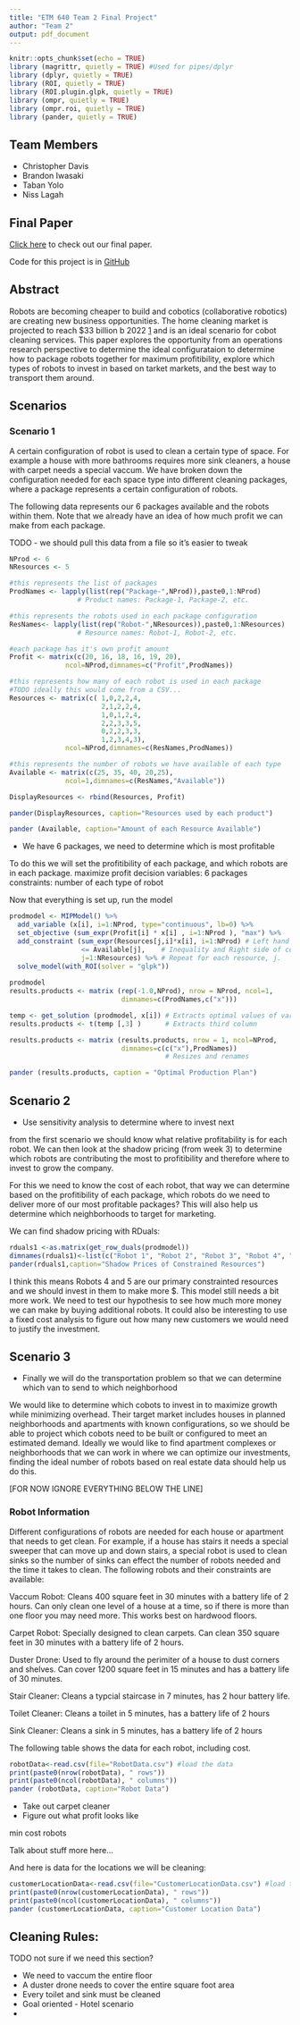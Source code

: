 ```yaml
---
title: "ETM 640 Team 2 Final Project"
author: "Team 2"
output: pdf_document
---
```


```r
knitr::opts_chunk$set(echo = TRUE)
library (magrittr, quietly = TRUE) #Used for pipes/dplyr
library (dplyr, quietly = TRUE)
library (ROI, quietly = TRUE)
library (ROI.plugin.glpk, quietly = TRUE)
library (ompr, quietly = TRUE)
library (ompr.roi, quietly = TRUE)
library (pander, quietly = TRUE)
```

## Team Members

- Christopher Davis
- Brandon Iwasaki
- Taban Yolo
- Niss Lagah

## Final Paper

[Click here](https://docs.google.com/document/d/14RsYIWRkcGrVW3ZvBQ0Zhixd4qoAOTht5TTymMF9xBg/edit) to check out our final paper.

Code for this project is in [GitHub](https://github.com/cwhd/cobot-operations)

## Abstract

Robots are becoming cheaper to build and cobotics (collaborative robotics) are creating new business opportunities. The home cleaning market is projected to reach $33 billion b 2022 [1](https://www.zionmarketresearch.com/news/household-cleaners-market) and is an ideal scenario for cobot cleaning services. This paper explores the opportunity from an operations research perspective to determine the ideal configurataion to determine how to package robots together for maximum profitibility, explore which types of robots to invest in based on tarket markets, and the best way to transport them around.

## Scenarios

### Scenario 1

A certain configuration of robot is used to clean a certain type of space. For example a house with more bathrooms requires more sink cleaners, a house with carpet needs a special vaccum. We have broken down the configuration needed for each space type into different cleaning packages, where a package represents a certain configuration of robots.

The following data represents our 6 packages available and the robots within them. Note that we already have an idea of how much profit we can make from each package.

TODO - we should pull this data from a file so it's easier to tweak

```r
NProd <- 6
NResources <- 5

#this represents the list of packages
ProdNames <- lapply(list(rep("Package-",NProd)),paste0,1:NProd) 
                 # Product names: Package-1, Package-2, etc. 

#this represents the robots used in each package configuration
ResNames<- lapply(list(rep("Robot-",NResources)),paste0,1:NResources) 
                 # Resource names: Robot-1, Robot-2, etc.

#each package has it's own profit amount
Profit <- matrix(c(20, 16, 18, 16, 19, 20), 
              ncol=NProd,dimnames=c("Profit",ProdNames))

#this represents how many of each robot is used in each package
#TODO ideally this would come from a CSV...
Resources <- matrix(c( 1,0,2,2,4,
                       2,1,2,2,4,
                       1,0,1,2,4,
                       2,2,3,3,5,
                       0,2,2,3,3,
                       1,2,3,4,3), 
              ncol=NProd,dimnames=c(ResNames,ProdNames))

#this represents the number of robots we have available of each type
Available <- matrix(c(25, 35, 40, 20,25), 
              ncol=1,dimnames=c(ResNames,"Available"))

DisplayResources <- rbind(Resources, Profit)

pander(DisplayResources, caption="Resources used by each product")

pander (Available, caption="Amount of each Resource Available")

```

- We have 6 packages, we need to determine which is most profitable

To do this we will set the profitibility of each package, and which robots are in each package. 
maximize profit
decision variables: 6 packages
constraints: number of each type of robot


Now that everything is set up, run the model

```r

prodmodel <- MIPModel() %>%
  add_variable (x[i], i=1:NProd, type="continuous", lb=0) %>%
  set_objective (sum_expr(Profit[i] * x[i] , i=1:NProd ), "max") %>%
  add_constraint (sum_expr(Resources[j,i]*x[i], i=1:NProd) # Left hand side of constraint
                  <= Available[j],    # Inequality and Right side of constraint
                  j=1:NResources) %>% # Repeat for each resource, j.  
  solve_model(with_ROI(solver = "glpk"))
  
prodmodel
results.products <- matrix (rep(-1.0,NProd), nrow = NProd, ncol=1,
                            dimnames=c(ProdNames,c("x")))

temp <- get_solution (prodmodel, x[i]) # Extracts optimal values of variables   
results.products <- t(temp [,3] )      # Extracts third column

results.products <- matrix (results.products, nrow = 1, ncol=NProd,
                            dimnames=c(c("x"),ProdNames))  
                                       # Resizes and renames 

pander (results.products, caption = "Optimal Production Plan")

```


## Scenario 2

- Use sensitivity analysis to determine where to invest next

from the first scenario we should know what relative profitability is for each robot. We can then look at the shadow pricing (from week 3) to determine which robots are contributing the most to profitibility and therefore where to invest to grow the company.

For this we need to know the cost of each robot, that way we can determine based on the profitibility of each package, which robots do we need to deliver more of our most profitable packages? This will also help us determine which neighborhoods to target for marketing.

We can find shadow pricing with RDuals:

```r
rduals1 <-as.matrix(get_row_duals(prodmodel))
dimnames(rduals1)<-list(c("Robot 1", "Robot 2", "Robot 3", "Robot 4", "Robot 5"), c("Row Duals"))
pander(rduals1,caption="Shadow Prices of Constrained Resources")
```

I think this means Robots 4 and 5 are our primary constrainted resources and we should invest in them to make more $. This model still needs a bit more work. We need to test our hypothesis to see how much more money we can make by buying additional robots. It could also be interesting to use a fixed cost analysis to figure out how many new customers we would need to justify the investment.

## Scenario 3

- Finally we will do the transportation problem so that we can determine which van to send to which neighborhood


We would like to determine which cobots to invest in to maximize growth while minimizing overhead. Their target market includes houses in planned neighborhoods and apartments with known configurations, so we should be able to project which cobots need to be built or configured to meet an estimated demand. Ideally we would like to find apartment complexes or neighborhoods that we can work in where we can optimize our investments, finding the ideal number of robots based on real estate data should help us do this.



[FOR NOW IGNORE EVERYTHING BELOW THE LINE]

### Robot Information

Different configurations of robots are needed for each house or apartment that needs to get clean. For example, if a house has stairs it needs a special sweeper that can move up and down stairs, a special robot is used to clean sinks so the number of sinks can effect the number of robots needed and the time it takes to clean. The following robots and their constraints are available:

Vaccum Robot: Cleans 400 square feet in 30 minutes with a battery life of 2 hours. Can only clean one level of a house at a time, so if there is more than one floor you may need more. This works best on hardwood floors.

Carpet Robot: Specially designed to clean carpets. Can clean 350 square feet in 30 minutes with a battery life of 2 hours.

Duster Drone: Used to fly around the perimiter of a house to dust corners and shelves. Can cover 1200 square feet in 15 minutes and has a battery life of 30 minutes.

Stair Cleaner: Cleans a typcial staircase in 7 minutes, has 2 hour battery life.

Toilet Cleaner: Cleans a toilet in 5 minutes, has a battery life of 2 hours

Sink Cleaner: Cleans a sink in 5 minutes, has a battery life of 2 hours

The following table shows the data for each robot, including cost.

```r
robotData<-read.csv(file="RobotData.csv") #load the data
print(paste0(nrow(robotData), " rows"))
print(paste0(ncol(robotData), " columns"))
pander (robotData, caption="Robot Data")

```

- Take out carpet cleaner
- Figure out what profit looks like

min cost robots 


Talk about stuff more here...

And here is data for the locations we will be cleaning:

```r
customerLocationData<-read.csv(file="CustomerLocationData.csv") #load the data
print(paste0(nrow(customerLocationData), " rows"))
print(paste0(ncol(customerLocationData), " columns"))
pander (customerLocationData, caption="Customer Location Data")

```

## Cleaning Rules:

TODO not sure if we need this section?

- We need to vaccum the entire floor
- A duster drone needs to cover the entire square foot area
- Every toilet and sink must be cleaned
- Goal oriented - Hotel scenario
 - 



